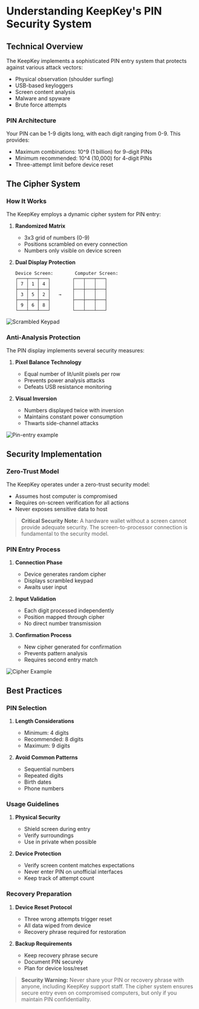 # Understanding KeepKey's PIN Security System

## Technical Overview

The KeepKey implements a sophisticated PIN entry system that protects against various attack vectors:

- Physical observation (shoulder surfing)
- USB-based keyloggers
- Screen content analysis
- Malware and spyware
- Brute force attempts

### PIN Architecture

Your PIN can be 1-9 digits long, with each digit ranging from 0-9. This provides:
- Maximum combinations: 10^9 (1 billion) for 9-digit PINs
- Minimum recommended: 10^4 (10,000) for 4-digit PINs
- Three-attempt limit before device reset

## The Cipher System

### How It Works

The KeepKey employs a dynamic cipher system for PIN entry:

1. **Randomized Matrix**
   - 3x3 grid of numbers (0-9)
   - Positions scrambled on every connection
   - Numbers only visible on device screen

2. **Dual Display Protection**
   ```
   Device Screen:        Computer Screen:
   ┌───┬───┬───┐        ┌───┬───┬───┐
   │ 7 │ 1 │ 4 │        │   │   │   │
   ├───┼───┼───┤        ├───┼───┼───┤
   │ 3 │ 5 │ 2 │   →    │   │   │   │
   ├───┼───┼───┤        ├───┼───┼───┤
   │ 9 │ 6 │ 8 │        │   │   │   │
   └───┴───┴───┘        └───┴───┴───┘
   ```

![Scrambled Keypad](https://miro.medium.com/v2/resize:fit:1030/format:webp/1*sphXuDqEZb1hkyfHyq9n9Q.png)

### Anti-Analysis Protection

The PIN display implements several security measures:

1. **Pixel Balance Technology**
   - Equal number of lit/unlit pixels per row
   - Prevents power analysis attacks
   - Defeats USB resistance monitoring

2. **Visual Inversion**
   - Numbers displayed twice with inversion
   - Maintains constant power consumption
   - Thwarts side-channel attacks

![Pin-entry example](https://miro.medium.com/v2/resize:fit:1400/format:webp/1*4JgpwGGlCu-Ol6k__i9IOA.png)

## Security Implementation

### Zero-Trust Model

The KeepKey operates under a zero-trust security model:
- Assumes host computer is compromised
- Requires on-screen verification for all actions
- Never exposes sensitive data to host

> **Critical Security Note:** A hardware wallet without a screen cannot provide adequate security. The screen-to-processor connection is fundamental to the security model.

### PIN Entry Process

1. **Connection Phase**
   - Device generates random cipher
   - Displays scrambled keypad
   - Awaits user input

2. **Input Validation**
   - Each digit processed independently
   - Position mapped through cipher
   - No direct number transmission

3. **Confirmation Process**
   - New cipher generated for confirmation
   - Prevents pattern analysis
   - Requires second entry match

![Cipher Example](https://miro.medium.com/v2/resize:fit:1362/format:webp/1*h0ssH4YPrNT9O_oNafAVFw.png)

## Best Practices

### PIN Selection

1. **Length Considerations**
   - Minimum: 4 digits
   - Recommended: 8 digits
   - Maximum: 9 digits

2. **Avoid Common Patterns**
   - Sequential numbers
   - Repeated digits
   - Birth dates
   - Phone numbers

### Usage Guidelines

1. **Physical Security**
   - Shield screen during entry
   - Verify surroundings
   - Use in private when possible

2. **Device Protection**
   - Verify screen content matches expectations
   - Never enter PIN on unofficial interfaces
   - Keep track of attempt count

### Recovery Preparation

1. **Device Reset Protocol**
   - Three wrong attempts trigger reset
   - All data wiped from device
   - Recovery phrase required for restoration

2. **Backup Requirements**
   - Keep recovery phrase secure
   - Document PIN securely
   - Plan for device loss/reset

> **Security Warning:** Never share your PIN or recovery phrase with anyone, including KeepKey support staff. The cipher system ensures secure entry even on compromised computers, but only if you maintain PIN confidentiality.
